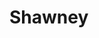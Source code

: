 
# Shawney
<ProjectDetails
  floatRight
  region="Riverlands"
  house="House Shawney"
  type="Ruin"
  status="Completed"
  warp="/warp shawney"
  projectLead="discs, demodocus"
  dateStarted="2015-06-01T07:00:00+00:00"
  dateCompleted="2015-06-01T07:00:00+00:00"
/>
